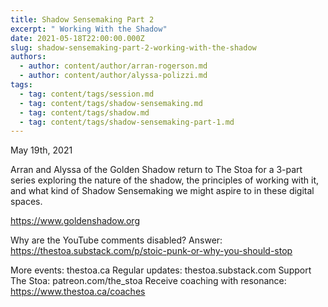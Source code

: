 ```yaml
---
title: Shadow Sensemaking Part 2
excerpt: " Working With the Shadow"
date: 2021-05-18T22:00:00.000Z
slug: shadow-sensemaking-part-2-working-with-the-shadow
authors:
  - author: content/author/arran-rogerson.md
  - author: content/author/alyssa-polizzi.md
tags:
  - tag: content/tags/session.md
  - tag: content/tags/shadow-sensemaking.md
  - tag: content/tags/shadow.md
  - tag: content/tags/shadow-sensemaking-part-1.md
---
```


May 19th, 2021

Arran and Alyssa of the Golden Shadow return to The Stoa for a 3-part series exploring the nature of the shadow, the principles of working with it, and what kind of Shadow Sensemaking we might aspire to in these digital spaces.

https://www.goldenshadow.org

Why are the YouTube comments disabled? Answer: https://thestoa.substack.com/p/stoic-punk-or-why-you-should-stop

More events: thestoa.ca
Regular updates: thestoa.substack.com
Support The Stoa: patreon.com/the_stoa
Receive coaching with resonance: https://www.thestoa.ca/coaches
